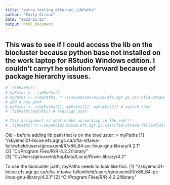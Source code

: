 ---
title: "extra_testing_alternat_LibPaths"
author: "Emily Giroux"
date: "2022-11-22"
output: html_document
---
## This was to see if I could access the lib on the biocluster because python base not installed on the work laptop for RStudio Windows edition. I couldn't carryt he solution forward because of package hierarchy issues.
```{r}
# .libPaths()
# myPaths <- .libPaths()
# myPaths <- c(myPaths, "\\\\skyemci01-bicoe.efs.agr.gc.ca\\cfia-ottawa-fallowfield\\users\\girouxeml\\R\\x86_64-pc-linux-gnu-library\\4.2.1") 
# add a new path
# myPaths <- c(myPaths[3], myPaths[1], myPaths[2]) # switch them
# .libPaths(myPaths) # reassign path

# This assignment is what ended up working in the end!!!:
# .libPaths("\\\\skyemci01-bicoe.efs.agr.gc.ca\\cfia-ottawa-fallowfield\\users\\girouxeml\\R\\x86_64-pc-linux-gnu-library\\4.2.1")
```
Old - before adding lib path that is on the biocluster:
> myPaths
[1] "/skyemci01-bicoe.efs.agr.gc.ca/cfia-ottawa-fallowfield/users/girouxeml/R/x86_64-pc-linux-gnu-library/4.2.1"    
[2] "C:/Program Files/R/R-4.2.2/library"                                                                            
[3] "C:/Users/girouxeml/AppData/Local/R/win-library/4.2"     
    
    
To use the biolcuster path, myPaths needs to look like this:
[1] "\\\\skyemci01-bicoe.efs.agr.gc.ca/cfia-ottawa-fallowfield/users/girouxeml/R/x86_64-pc-linux-gnu-library/4.2.1"
[2] "C:/Program Files/R/R-4.2.2/library" 
